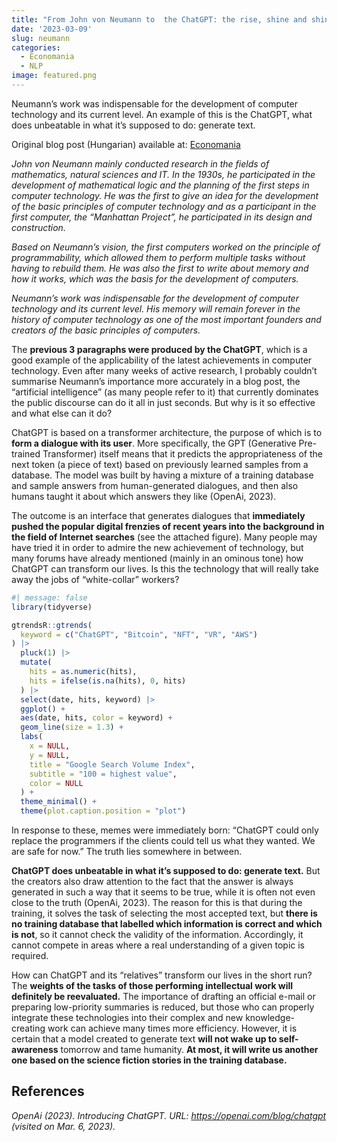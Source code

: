 ```yaml
---
title: "From John von Neumann to  the ChatGPT: the rise, shine and shine of computer science"
date: '2023-03-09'
slug: neumann
categories:
  - Economania
  - NLP
image: featured.png
---
```


Neumann's work was indispensable for the development of computer technology and its current level. An example of this is the ChatGPT, what does unbeatable in what it's supposed to do: generate text.

Original blog post (Hungarian) available at: [Economania](https://economaniablog.hu/2023/03/09/neumann-janostol-a-chatgpt-ig-a-szamitastechnika-felemelkedese-tundoklese-es-tundoklese/)

*John von Neumann mainly conducted research in the fields of mathematics, natural sciences and IT. In the 1930s, he participated in the development of mathematical logic and the planning of the first steps in computer technology. He was the first to give an idea for the development of the basic principles of computer technology and as a participant in the first computer, the "Manhattan Project", he participated in its design and construction.*

*Based on Neumann's vision, the first computers worked on the principle of programmability, which allowed them to perform multiple tasks without having to rebuild them. He was also the first to write about memory and how it works, which was the basis for the development of computers.*

*Neumann's work was indispensable for the development of computer technology and its current level. His memory will remain forever in the history of computer technology as one of the most important founders and creators of the basic principles of computers.*

The **previous 3 paragraphs were produced by the ChatGPT**, which is a good example of the applicability of the latest achievements in computer technology. Even after many weeks of active research, I probably couldn't summarise Neumann's importance more accurately in a blog post, the "artificial intelligence" (as many people refer to it) that currently dominates the public discourse can do it all in just seconds. But why is it so effective and what else can it do?

ChatGPT is based on a transformer architecture, the purpose of which is to **form a dialogue with its user**. More specifically, the GPT (Generative Pre-trained Transformer) itself means that it predicts the appropriateness of the next token (a piece of text) based on previously learned samples from a database. The model was built by having a mixture of a training database and sample answers from human-generated dialogues, and then also humans taught it about which answers they like (OpenAi, 2023).

The outcome is an interface that generates dialogues that **immediately pushed the popular digital frenzies of recent years into the background in the field of Internet searches** (see the attached figure). Many people may have tried it in order to admire the new achievement of technology, but many forums have already mentioned (mainly in an ominous tone) how ChatGPT can transform our lives. Is this the technology that will really take away the jobs of "white-collar" workers?

```r
#| message: false
library(tidyverse)

gtrendsR::gtrends(
  keyword = c("ChatGPT", "Bitcoin", "NFT", "VR", "AWS")
) |>
  pluck(1) |>
  mutate(
    hits = as.numeric(hits),
    hits = ifelse(is.na(hits), 0, hits)
  ) |>
  select(date, hits, keyword) |>
  ggplot() +
  aes(date, hits, color = keyword) +
  geom_line(size = 1.3) +
  labs(
    x = NULL,
    y = NULL,
    title = "Google Search Volume Index",
    subtitle = "100 = highest value",
    color = NULL
  ) +
  theme_minimal() +
  theme(plot.caption.position = "plot")
```

In response to these, memes were immediately born: "ChatGPT could only replace the programmers if the clients could tell us what they wanted. We are safe for now.” The truth lies somewhere in between.

**ChatGPT does unbeatable in what it's supposed to do: generate text.** But the creators also draw attention to the fact that the answer is always generated in such a way that it seems to be true, while it is often not even close to the truth (OpenAi, 2023). The reason for this is that during the training, it solves the task of selecting the most accepted text, but **there is no training database that labelled which information is correct and which is not**, so it cannot check the validity of the information. Accordingly, it cannot compete in areas where a real understanding of a given topic is required.

How can ChatGPT and its "relatives" transform our lives in the short run? The **weights of the tasks of those performing intellectual work will definitely be reevaluated.** The importance of drafting an official e-mail or preparing low-priority summaries is reduced, but those who can properly integrate these technologies into their complex and new knowledge-creating work can achieve many times more efficiency. However, it is certain that a model created to generate text **will not wake up to self-awareness** tomorrow and tame humanity. **At most, it will write us another one based on the science fiction stories in the training database.**

## References

<p>
<cite>OpenAi
(2023).
<em>Introducing ChatGPT</em>.
URL: <a href="https://openai.com/blog/chatgpt">https://openai.com/blog/chatgpt</a> (visited on Mar. 6, 2023).</cite>
</p>
